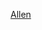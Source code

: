 {{US county navigation box
| template_name  = 艾倫縣 (印地安納州)
| listclass = hlist
| county         = 艾倫縣
| state          = 印第安納州
| map_image      = Map of Indiana highlighting Allen County.svg
| map_caption    = Map of Indiana highlighting Allen County
| map_size       = 75x75
| seat           = 韋恩堡

| title1 = [[城市]]
| body1  = 
* [[韋恩堡]]
* [[纽黑文 (印第安纳州)|纽黑文]]
* [[伍德本 (印第安纳州)|伍德本]]

| title2 = 鎮
| body2  = 
* [[格拉比尔]]
* [[亨特敦]]
* [[利奥-锡达维尔]]
* [[门罗维尔 (印第安纳州)|门罗维尔]]
* [[赞斯维尔 (印第安纳州)|赞斯维尔]]‡

| title3 = [[鎮區 (美國)|鎮區]]
| body3  = 
* [[阿博伊特鎮區 (印地安納州艾倫縣)|阿博伊特鎮區]]
* [[亞當斯鎮區 (印地安納州艾倫縣)|亞當斯鎮區]]
* [[錫達克里克鎮區 (印地安納州艾倫縣)|錫達克里克鎮區]]
* [[伊爾河鎮區 (印地安納州艾倫縣)|伊爾河鎮區]]
* [[傑克遜鎮區 (印第安納州艾倫縣)|傑克遜鎮區]]
* [[傑斐遜鎮區 (印地安納州艾倫縣)|傑斐遜鎮區]]
* [[拉斐特鎮區 (印地安納州艾倫縣)|拉斐特鎮區]]
* [[萊克鎮區 (印地安納州艾倫縣)|萊克鎮區]]
* [[麥迪遜鎮區 (印地安納州艾倫縣)|麥迪遜鎮區]]
* [[馬里恩鎮區 (印第安納州艾倫縣)|馬里恩鎮區]]
* [[莫米鎮區 (印地安納州艾倫縣)|莫米鎮區]]
* [[米蘭鎮區 (印地安納州艾倫縣)|米蘭鎮區]]
* [[門羅鎮區 (印第安納州艾倫縣)|門羅鎮區]]
* [[佩里鎮區 (印第安納州艾倫縣)|佩里鎮區]]
* [[普萊森特鎮區 (印地安納州艾倫縣)|普萊森特鎮區]]
* [[聖約瑟夫鎮區 (印地安納州艾倫縣)|聖約瑟夫鎮區]]
* [[西庇阿鎮區 (印地安納州艾倫縣)|西庇阿鎮區]]
* [[斯普林菲爾德鎮區 (印地安納州艾倫縣)|斯普林菲爾德鎮區]]
* [[華盛頓鎮區 (印地安納州艾倫縣)|華盛頓鎮區]]
* [[韋恩鎮區 (印地安納州艾倫縣)|韋恩鎮區]]

| title4 = [[普查规定居民点]]
| body4  =
* [[哈倫 (印第安納州)|哈倫]]
* [[霍格蘭 (印第安納州)|霍格蘭]]

| title5 = [[非建制地區]]
| body5  = 
* [[阿博伊特 (印第安納州)|阿博伊特]]
* [[阿卡德米 (印第安納州)|阿卡德米]]
* [[艾倫 (印第安納州)|艾倫]]
* [[阿科拉 (印第安納州)|阿科拉]]
* [[阿里 (印第安納州)|阿里]]
* [[布盧卡斯特 (印第安納州)|布盧卡斯特]]
* [[波士頓科納 (印第安納州)|波士頓科納]]
* [[錫達坎寧斯 (印第安納州)|錫達坎寧斯]]
* [[錫達肖爾斯 (印第安納州)|錫達肖爾斯]]
* [[丘巴 (印第安納州)|丘巴]]
* [[迪克森 (印第安納州和俄亥俄州)|迪克森]]‡
* [[丹米爾 (印第安納州)|丹米爾]]
* [[東利伯蒂 (印第安納州)|東利伯蒂]]
* [[埃傑頓 (印第安納州)|埃傑頓]]
* [[埃利森 (印第安納州)|埃利森]]
* [[埃利斯維爾 (印第安納州)|埃利斯維爾]]
* [[費夫波因茨 (印第安納州)|費夫波因茨]]
* [[四總統角 (印第安納州)|四總統角]]
* [[喬治敦 (印第安納州艾倫縣)|喬治敦]]
* [[霍爾斯科納斯 (印第安納州)|霍爾斯科納斯]]
* [[黑森卡斯爾 (印第安納州)|黑森卡斯爾]]
* [[梅普爾斯 (印第安納州)|梅普爾斯]]
* [[赫什 (印第安納州)|赫什]]
* [[勒弗特 (印第安納州)|勒弗特]]
* [[米蘭森特 (印第安納州)|米蘭森特]]
* [[米德爾敦 (印第安納州艾倫縣)|米德爾敦]]
* [[九英里 (印第安納州)|九英里]]
* [[波伊 (印第安納州)|波伊]]
* [[黑文河 (印第安納州)|黑文河]]
* [[羅伊維爾 (印第安納州)|羅伊維爾]]
* [[森尼米德伍茲 (印第安納州)|森尼米德伍茲]]
* [[坦格爾伍德 (印第安納州)|坦格爾伍德]]
* [[瑟曼 (印第安納州)|瑟曼]]
* [[蒂爾曼 (印第安納州)|蒂爾曼]]
* [[廷伯克雷斯特 (印第安納州)|廷伯克雷斯特]]
* [[湯利 (印第安納州)|湯利]]
* [[約德 (印第安納州)|約德]]
* [[祖盧 (印第安納州)|祖盧]]

| title6 = 註
| body6   = ‡跨縣聚居地

}}<noinclude>
[[Category:印第安納州縣份導航模板|Allen]]  
[[Category:艾倫縣 (印第安納州)| ]]
</noinclude>